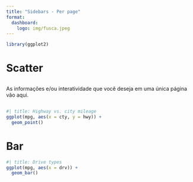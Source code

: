 ```yaml
---
title: "Sidebars - Per page"
format: 
  dashboard:
    logo: img/fusca.jpeg
---
```


```r
library(ggplot2)
```


# Scatter

## {.sidebar}

As informações e/ou interatividade que você deseja em uma única página 
vão aqui.

## 

```r
#| title: Highway vs. city mileage
ggplot(mpg, aes(x = cty, y = hwy)) +
  geom_point()
```


# Bar

```r
#| title: Drive types
ggplot(mpg, aes(x = drv)) +
  geom_bar()
```